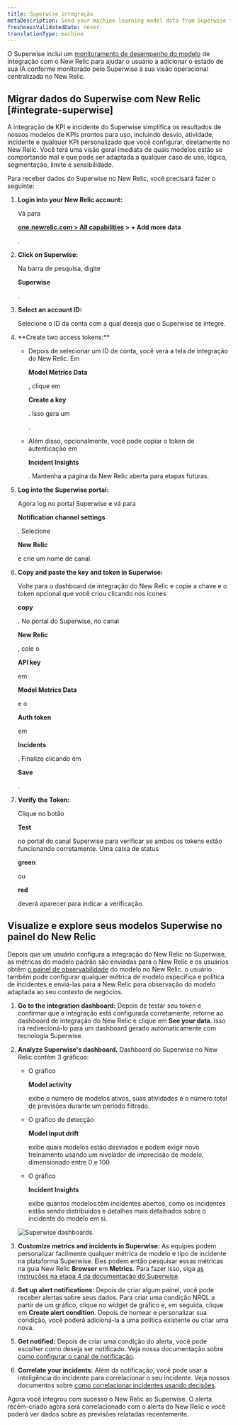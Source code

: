 ```yaml
---
title: Superwise integração
metaDescription: Send your machine learning model data from Superwise to New Relic to understand your model's performance.
freshnessValidatedDate: never
translationType: machine
---
```



O Superwise inclui um [monitoramento de desempenho do modelo](/docs/alerts-applied-intelligence/mlops/get-started/intro-mlops/) de integração com o New Relic para ajudar o usuário a adicionar o estado de sua IA conforme monitorado pelo Superwise à sua visão operacional centralizada no New Relic.

## Migrar dados do Superwise com New Relic [#integrate-superwise]

A integração de KPI e incidente do Superwise simplifica os resultados de nossos modelos de KPIs prontos para uso, incluindo desvio, atividade, incidente e qualquer KPI personalizado que você configurar, diretamente no New Relic. Você terá uma visão geral imediata de quais modelos estão se comportando mal e que pode ser adaptada a qualquer caso de uso, lógica, segmentação, limite e sensibilidade.

Para receber dados do Superwise no New Relic, você precisará fazer o seguinte:

1. <DNT>**Login into your New Relic account:**</DNT>

   Vá para

   <DNT>**[one.newrelic.com > All capabilities](https://one.newrelic.com/all-capabilities) > + Add more data**</DNT>

   .

2. <DNT>**Click on Superwise:**</DNT>

   Na barra de pesquisa, digite

   <DNT>**Superwise**</DNT>

   .

3. <DNT>**Select an account ID:**</DNT>

   Selecione o ID da conta com a qual deseja que o Superwise se integre.

4. <DNT>
     **Create two access tokens:**
   </DNT>

   * Depois de selecionar um ID de conta, você verá a tela de integração do New Relic. Em

     <DNT>**Model Metrics Data**</DNT>

     , clique em

     <DNT>**Create a key**</DNT>

     . Isso gera um

     <InlinePopover type="licenseKey"/>

     .

   * Além disso, opcionalmente, você pode copiar o token de autenticação em

     <DNT>**Incident Insights**</DNT>

     . Mantenha a página da New Relic aberta para etapas futuras.

5. <DNT>**Log into the Superwise portal:**</DNT>

   Agora log no portal Superwise e vá para

   <DNT>**Notification channel settings**</DNT>

   . Selecione

   <DNT>**New Relic**</DNT>

   e crie um nome de canal.

6. <DNT>**Copy and paste the key and token in Superwise:**</DNT>

   Volte para o dashboard de integração do New Relic e copie a chave e o token opcional que você criou clicando nos ícones

   <DNT>**copy**</DNT>

   . No portal do Superwise, no canal

   <DNT>**New Relic**</DNT>

   , cole o

   <DNT>**API key**</DNT>

   em

   <DNT>**Model Metrics Data**</DNT>

   e o

   <DNT>**Auth token**</DNT>

   em

   <DNT>**Incidents**</DNT>

   . Finalize clicando em

   <DNT>**Save**</DNT>

   .

7. <DNT>**Verify the Token:**</DNT>

   Clique no botão

   <DNT>**Test**</DNT>

   no portal do canal Superwise para verificar se ambos os tokens estão funcionando corretamente. Uma caixa de status

   <DNT>**green**</DNT>

   ou

   <DNT>**red**</DNT>

   deverá aparecer para indicar a verificação.

<InstallFeedback/>

## Visualize e explore seus modelos Superwise no painel do New Relic

Depois que um usuário configura a integração do New Relic no Superwise, as métricas do modelo padrão são enviadas para o New Relic e os usuários obtêm [o painel de observabilidade](/docs/query-your-data/explore-query-data/dashboards/introduction-dashboards/) do modelo no New Relic. o usuário também pode configurar qualquer métrica de modelo específica e política de incidentes e enviá-las para a New Relic para observação do modelo adaptada ao seu contexto de negócios.

1. <DNT>**Go to the integration dashboard:**</DNT> Depois de testar seu token e confirmar que a integração está configurada corretamente, retorne ao dashboard de integração do New Relic e clique em <DNT>**See your data**</DNT>. Isso irá redirecioná-lo para um dashboard gerado automaticamente com tecnologia Superwise.

2. <DNT>**Analyze Superwise's dashboard.**</DNT> Dashboard do Superwise no New Relic contém 3 gráficos:

   * O gráfico

     <DNT>**Model activity**</DNT>

     exibe o número de modelos ativos, suas atividades e o número total de previsões durante um período filtrado.

   * O gráfico de detecção

     <DNT>**Model input drift**</DNT>

     exibe quais modelos estão desviados e podem exigir novo treinamento usando um nivelador de imprecisão de modelo, dimensionado entre 0 e 100.

   * O gráfico

     <DNT>**Incident Insights**</DNT>

     exibe quantos modelos têm incidentes abertos, como os incidentes estão sendo distribuídos e detalhes mais detalhados sobre o incidente do modelo em si.

   <img
     title="Superwise's dashboards"
     alt="Superwise dashboards."
     src={modelperformancemonitoringSuperwiseDashboard}
   />

3. <DNT>**Customize metrics and incidents in Superwise:**</DNT> As equipes podem personalizar facilmente qualquer métrica de modelo e tipo de incidente na plataforma Superwise. Eles podem então pesquisar essas métricas na guia New Relic <DNT>**Browser**</DNT> em <DNT>**Metrics**</DNT>. Para fazer isso, siga [as instruções na etapa 4 da documentação do Superwise](https://docs.superwise.ai/docs/new-relic#4-customize-metrics-and-incidents-you-would-like-to-send).

4. <DNT>**Set up alert notifications:**</DNT> Depois de criar algum painel, você pode receber alertas sobre seus dados. Para criar uma condição NRQL <InlinePopover type="alerts"/>a partir de um gráfico, clique no widget de gráfico e, em seguida, clique em <DNT>**Create alert condition**</DNT>. Depois de nomear e personalizar sua condição, você poderá adicioná-la a uma política existente ou criar uma nova.

5. <DNT>**Get notified:**</DNT> Depois de criar uma condição do alerta, você pode escolher como deseja ser notificado. Veja nossa documentação sobre [como configurar o canal de notificação](/docs/alerts-applied-intelligence/new-relic-alerts/alert-notifications/notification-channels-control-where-send-alerts/).

6. <DNT>**Correlate your incidents:**</DNT> Além da notificação, você pode usar a inteligência do incidente para correlacionar o seu incidente. Veja nossos documentos sobre [como correlacionar incidentes usando decisões](/docs/alerts-applied-intelligence/applied-intelligence/incident-intelligence/change-applied-intelligence-correlation-logic-decisions/).

Agora você integrou com sucesso o New Relic ao Superwise. O alerta recém-criado agora será correlacionado com o alerta do New Relic e você poderá ver dados sobre as previsões relatadas recentemente.
